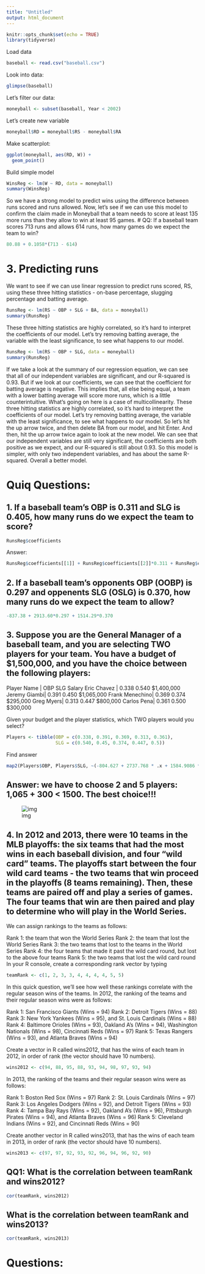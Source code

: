 ```yaml
---
title: "Untitled"
output: html_document
---
```


```r
knitr::opts_chunk$set(echo = TRUE)
library(tidyverse)
```
Load data
```r
baseball <- read.csv("baseball.csv")
```
Look into data:
```r
glimpse(baseball)
```
Let's filter our data:
```r
moneyball <- subset(baseball, Year < 2002)
```
Let's create new variable
```r
moneyball$RD = moneyball$RS - moneyball$RA
```
Make scatterplot:
```r
ggplot(moneyball, aes(RD, W)) +
  geom_point()
```
Build simple model
```r
WinsReg <- lm(W ~ RD, data = moneyball)
summary(WinsReg)
```
So we have a strong model to predict wins using the difference between runs scored and runs allowed.
Now, let's see if we can use this model to confirm the claim made in Moneyball that a team needs
to score at least 135 more runs than they allow to win at least 95 games.
# QQ: If a baseball team scores 713 runs and allows 614 runs, how many games do we expect the team to win?
```r
80.88 + 0.1058*(713 - 614)
```
# 3. Predicting runs
We want to see if we can use linear regression to predict runs scored, RS, using these three hitting statistics - on-base percentage, slugging percentage and batting average.
```r
RunsReg <- lm(RS ~ OBP + SLG + BA, data = moneyball)
summary(RunsReg)
```
These three hitting statistics are highly correlated, so it's hard to interpret the coefficients of our model. Let's try removing batting average, the variable with the least significance, to see what happens to our model.
```r
RunsReg <- lm(RS ~ OBP + SLG, data = moneyball)
summary(RunsReg)
```
If we take a look at the summary of our regression equation, we can see that all of our independent variables
are significant, and our R-squared is 0.93. But if we look at our coefficients, we can see that the coefficient for batting average
is negative. This implies that, all else being equal, a team with a lower batting average will score more runs, which is a little counterintuitive. What's going on here is a case of multicollinearity. These three hitting statistics are highly correlated,
so it's hard to interpret the coefficients of our model. Let's try removing batting average, the variable with the least significance, to see what happens to our model. So let's hit the up arrow twice, and then delete BA from our model, and hit Enter.
And then, hit the up arrow twice again to look at the new model. We can see that our independent variables are still
very significant, the coefficients are both positive as we expect, and our R-squared is still about 0.93.
So this model is simpler, with only two independent variables, and has about the same R-squared. Overall a better model.

# Quiq Questions:
## 1. If a baseball team's OBP is 0.311 and SLG is 0.405, how many runs do we expect the team to score?

```r
RunsReg$coefficients
```
Answer:
```r
RunsReg$coefficients[[1]] + RunsReg$coefficients[[2]]*0.311 + RunsReg$coefficients[[3]]*0.405
```

## 2. If a baseball team's opponents OBP (OOBP) is 0.297 and oppenents SLG (OSLG) is 0.370, how many runs do we expect the team to allow?

```r
-837.38 + 2913.60*0.297 + 1514.29*0.370
```
## 3. Suppose you are the General Manager of a baseball team, and you are selecting TWO players for your team. You have a budget of $1,500,000, and you have the choice between the following players:

Player Name	 | OBP	SLG	Salary
Eric Chavez	 |  0.338	 0.540	$1,400,000
Jeremy Giambi|  0.391	 0.450	$1,065,000
Frank Menechino| 0.369	0.374	$295,000
Greg Myers|   	0.313	 0.447	$800,000
Carlos Pena|	  0.361	 0.500	$300,000

Given your budget and the player statistics, which TWO players would you select?
```r
Players <- tibble(OBP = c(0.338, 0.391, 0.369, 0.313, 0.361),
                  SLG = c(0.540, 0.45, 0.374, 0.447, 0.5))
```
Find answer
```r
map2(Players$OBP, Players$SLG, ~(-804.627 + 2737.768 * .x + 1584.9086 * .y))
```
## Answer: we have to choose 2 and 5 players: 1,065 + 300 < 1500. The best choice!!!

![img]('unit2-Linear_regression/img/QQ2-3.png')

## 4. In 2012 and 2013, there were 10 teams in the MLB playoffs: the six teams that had the most wins in each baseball division, and four "wild card" teams. The playoffs start between the four wild card teams - the two teams that win proceed in the playoffs (8 teams remaining). Then, these teams are paired off and play a series of games. The four teams that win are then paired and play to determine who will play in the World Series. 

We can assign rankings to the teams as follows:

Rank 1: the team that won the World Series
Rank 2: the team that lost the World Series
Rank 3: the two teams that lost to the teams in the World Series
Rank 4: the four teams that made it past the wild card round, but lost to the above four teams
Rank 5: the two teams that lost the wild card round
In your R console, create a corresponding rank vector by typing

```r
teamRank <- c(1, 2, 3, 3, 4, 4, 4, 4, 5, 5)
```

In this quick question, we'll see how well these rankings correlate with the regular season wins of the teams. In 2012, the ranking of the teams and their regular season wins were as follows:

Rank 1: San Francisco Giants (Wins = 94)
Rank 2: Detroit Tigers (Wins = 88)
Rank 3: New York Yankees (Wins = 95), and St. Louis Cardinals (Wins = 88)
Rank 4: Baltimore Orioles (Wins = 93), Oakland A's (Wins = 94), Washington Nationals (Wins = 98), Cincinnati Reds (Wins = 97)
Rank 5: Texas Rangers (Wins = 93), and Atlanta Braves (Wins = 94) 

Create a vector in R called wins2012, that has the wins of each team in 2012, in order of rank (the vector should have 10 numbers).

```r
wins2012 <- c(94, 88, 95, 88, 93, 94, 98, 97, 93, 94)
```

In 2013, the ranking of the teams and their regular season wins were as follows:

Rank 1: Boston Red Sox (Wins = 97)
Rank 2: St. Louis Cardinals (Wins = 97)
Rank 3: Los Angeles Dodgers (Wins = 92), and Detroit Tigers (Wins = 93)
Rank 4: Tampa Bay Rays (Wins = 92), Oakland A's (Wins = 96), Pittsburgh Pirates (Wins = 94), and Atlanta Braves (Wins = 96)
Rank 5: Cleveland Indians (Wins = 92), and Cincinnati Reds (Wins = 90) 

Create another vector in R called wins2013, that has the wins of each team in 2013, in order of rank (the vector should have 10 numbers).
```r
wins2013 <- c(97, 97, 92, 93, 92, 96, 94, 96, 92, 90)
```

## QQ1: What is the correlation between teamRank and wins2012?

```r
cor(teamRank, wins2012)
```

## What is the correlation between teamRank and wins2013?

```r
cor(teamRank, wins2013)
```

# Questions:
